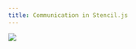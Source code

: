 ```yaml
---
title: Communication in Stencil.js
---
```


<img
  src="https://res.cloudinary.com/elazar93/image/upload/v1647271805/carbon_36_jczntf.png"
  className="button-image"
/>

